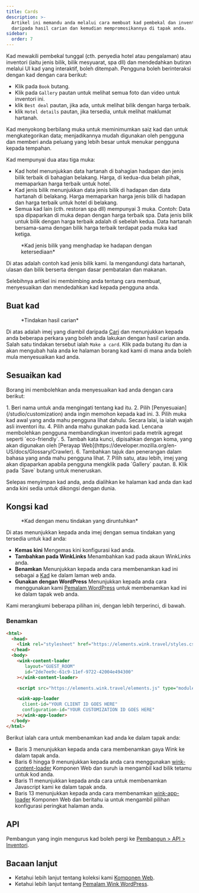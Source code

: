 ```yaml
---
title: Cards
description: >-
  Artikel ini memandu anda melalui cara membuat kad pembekal dan inventori
  daripada hasil carian dan kemudian mempromosikannya di tapak anda.
sidebar:
  order: 7
---
```


Kad mewakili pembekal tunggal (cth. penyedia hotel atau pengalaman) atau inventori (iaitu jenis bilik, bilik mesyuarat, spa dll) dan mendedahkan butiran melalui UI kad yang interaktif, boleh ditempah.
Pengguna boleh berinteraksi dengan kad dengan cara berikut:

* Klik pada `Book` butang.
* Klik pada `Gallery` pautan untuk melihat semua foto dan video untuk inventori ini.
* klik `Best deal` pautan, jika ada, untuk melihat bilik dengan harga terbaik.
* klik `Hotel details` pautan, jika tersedia, untuk melihat maklumat hartanah.

Kad menyokong berbilang muka untuk meminimumkan saiz kad dan untuk mengkategorikan data; menjadikannya mudah digunakan oleh pengguna dan memberi anda peluang yang lebih besar untuk menukar pengguna kepada tempahan.

Kad mempunyai dua atau tiga muka:

* Kad hotel menunjukkan data hartanah di bahagian hadapan dan jenis bilik terbaik di bahagian belakang. Harga, di kedua-dua belah pihak, memaparkan harga terbaik untuk hotel.
* Kad jenis bilik menunjukkan data jenis bilik di hadapan dan data hartanah di belakang. Harga memaparkan harga jenis bilik di hadapan dan harga terbaik untuk hotel di belakang.
* Semua kad lain (cth. restoran spa dll) mempunyai 3 muka. Contoh: Data spa dipaparkan di muka depan dengan harga terbaik spa. Data jenis bilik untuk bilik dengan harga terbaik adalah di sebelah kedua. Data hartanah bersama-sama dengan bilik harga terbaik terdapat pada muka kad ketiga.

<figure>
  <CloudinaryImage width="350" height="829" resize="scale" quality="best" alt="Pratonton kad" src="academy/card-example" errorImage="noimage_opaque_nyrtl0.png" />

  <figcaption>*Kad jenis bilik yang menghadap ke hadapan dengan ketersediaan*</figcaption>
</figure>


Di atas adalah contoh kad jenis bilik kami. Ia mengandungi data hartanah, ulasan dan bilik berserta dengan dasar pembatalan dan makanan.

Selebihnya artikel ini membimbing anda tentang cara membuat, menyesuaikan dan mendedahkan kad kepada pengguna anda.

## Buat kad

<figure>
  <CloudinaryImage width="350" height="238" resize="scale" quality="best" alt="Tindakan" src="academy/inventory-actions" errorImage="noimage_opaque_nyrtl0.png" />

  <figcaption>*Tindakan hasil carian*</figcaption>
</figure>


Di atas adalah imej yang diambil daripada [Cari](/studio/search) dan menunjukkan kepada anda beberapa perkara yang boleh anda lakukan dengan hasil carian anda. Salah satu tindakan tersebut ialah `Make a card`.
Klik pada butang itu dan ia akan mengubah hala anda ke halaman borang kad kami di mana anda boleh mula menyesuaikan kad anda.

## Sesuaikan kad

Borang ini membolehkan anda menyesuaikan kad anda dengan cara berikut:

<Steps>
  1. Beri nama untuk anda mengingati tentang kad itu.
  2. Pilih [Penyesuaian](/studio/customization) anda ingin memohon kepada kad ini.
  3. Pilih muka kad awal yang anda mahu pengguna lihat dahulu. Secara lalai, ia ialah wajah asli inventori itu.
  4. Pilih <Badge text="badge" variant="tip" size="small" /> anda mahu gunakan pada kad. Lencana membolehkan pengguna membandingkan inventori pada metrik agregat seperti `eco-friendly`.
  5. Tambah kata kunci, dipisahkan dengan koma, yang akan digunakan oleh [Perayap Web](https://developer.mozilla.org/en-US/docs/Glossary/Crawler).
  6. Tambahkan tajuk dan penerangan dalam bahasa yang anda mahu pengguna lihat.
  7. Pilih satu, atau lebih, imej yang akan dipaparkan apabila pengguna mengklik pada `Gallery` pautan.
  8. Klik pada `Save` butang untuk meneruskan.
</Steps>


Selepas menyimpan kad anda, anda dialihkan ke halaman kad anda dan kad anda kini sedia untuk dikongsi dengan dunia.

## Kongsi kad

<figure>
  <CloudinaryImage width="350" height="857" resize="scale" quality="best" alt="Kad" src="academy/card-actions" errorImage="noimage_opaque_nyrtl0.png" />

  <figcaption>*Kad dengan menu tindakan yang diruntuhkan*</figcaption>
</figure>


Di atas menunjukkan kepada anda imej dengan semua tindakan yang tersedia untuk kad anda:

* **Kemas kini** Mengemas kini konfigurasi kad anda.
* **Tambahkan pada WinkLinks** Menambahkan kad pada akaun WinkLinks anda.
* **Benamkan** Menunjukkan kepada anda cara membenamkan kad ini sebagai a [Kad](/developers/web-components/#content-loader) ke dalam laman web anda.
* **Gunakan dengan WordPress** Menunjukkan kepada anda cara menggunakan kami [Pemalam WordPress](/developers/wordpress) untuk membenamkan kad ini ke dalam tapak web anda.

Kami merangkumi beberapa pilihan ini, dengan lebih terperinci, di bawah.

### Benamkan

```html {3, 6-9, 11, 13-16}
<html>
  <head>
    <link rel="stylesheet" href="https://elements.wink.travel/styles.css"></link>
  </head>
  <body>
    <wink-content-loader
       layout="GUEST_ROOM"
       id="2de7ee9c-61c9-11ef-9722-42004e494300"
    ></wink-content-loader>

    <script src="https://elements.wink.travel/elements.js" type="module" defer></script>

    <wink-app-loader
      client-id="YOUR CLIENT ID GOES HERE"
      configuration-id="YOUR CUSTOMIZATION ID GOES HERE"
    ></wink-app-loader>
  </body>
</html>
```

Berikut ialah cara untuk membenamkan kad anda ke dalam tapak anda:

* Baris 3 menunjukkan kepada anda cara membenamkan gaya Wink ke dalam tapak anda.
* Baris 6 hingga 9 menunjukkan kepada anda cara menggunakan [wink-content-loader](/developers/web-components/#content-loader) Komponen Web dan suruh ia mengambil kad bilik tetamu untuk kod anda.
* Baris 11 menunjukkan kepada anda cara untuk membenamkan Javascript kami ke dalam tapak anda.
* Baris 13 menunjukkan kepada anda cara membenamkan [wink-app-loader](/developers/web-components/#application-loader) Komponen Web dan beritahu ia untuk mengambil pilihan konfigurasi peringkat halaman anda.

## API

Pembangun yang ingin mengurus kad boleh pergi ke [Pembangun > API > Inventori](/developers/apis/#inventory-api).

## Bacaan lanjut

* Ketahui lebih lanjut tentang koleksi kami [Komponen Web](/developers/web-components).
* Ketahui lebih lanjut tentang [Pemalam Wink WordPress](/developers/wordpress).

